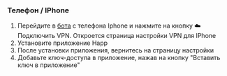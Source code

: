 ### Телефон / IPhone

1. Перейдите в  [бота](https://t.me/feenRobot)  с телефона Iphone и нажмите на кнопку ☁️ Подключить VPN. Откроется страница настройки VPN для IPhone
2. Установите приложение Happ
3. После установки приложения, вернитесь на страницу настройки
4. Добавьте ключ-доступа в приложение, нажав на кнопку "Вставить ключ в приложение"